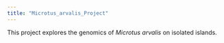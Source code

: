 ```yaml
---
title: "Microtus_arvalis_Project"
---
```


This project explores the genomics of *Microtus arvalis* on isolated islands.
